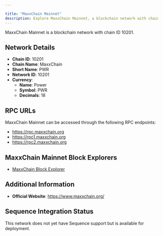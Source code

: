```yaml
---

title: "MaxxChain Mainnet"
description: Explore MaxxChain Mainnet, a blockchain network with chain ID 10201. Learn about its native currency, Power, and how to interact with the network.
---
```




MaxxChain Mainnet is a blockchain network with chain ID 10201.

## Network Details

- **Chain ID**: 10201
- **Chain Name**: MaxxChain
- **Short Name**: PWR
- **Network ID**: 10201
- **Currency**: 
  - **Name**: Power
  - **Symbol**: PWR
  - **Decimals**: 18

## RPC URLs

MaxxChain Mainnet can be accessed through the following RPC endpoints:

- https://rpc.maxxchain.org
- https://rpc1.maxxchain.org
- https://rpc2.maxxchain.org

## MaxxChain Mainnet Block Explorers

- [MaxxChain Block Explorer](https://explorer.maxxchain.org)

## Additional Information

- **Official Website**: https://www.maxxchain.org/

## Sequence Integration Status

This network does not yet have Sequence support but is available for deployment.
